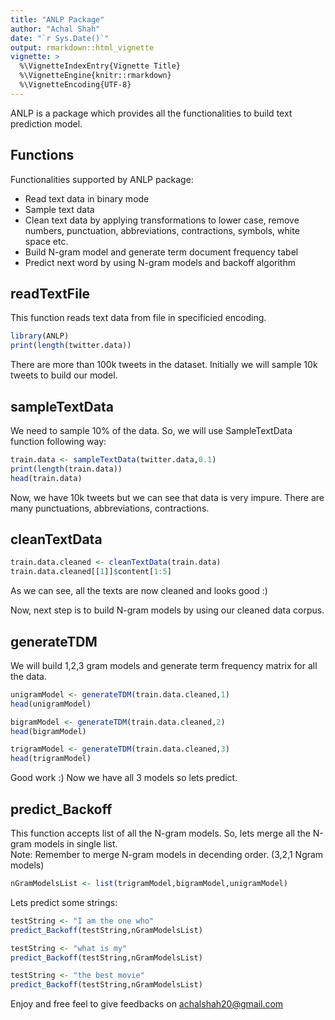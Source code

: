 ```yaml
---
title: "ANLP Package"
author: "Achal Shah"
date: "`r Sys.Date()`"
output: rmarkdown::html_vignette
vignette: >
  %\VignetteIndexEntry{Vignette Title}
  %\VignetteEngine{knitr::rmarkdown}
  %\VignetteEncoding{UTF-8}
---
```


ANLP is a package which provides all the functionalities to build text prediction model.  

## Functions  

Functionalities supported by ANLP package:  

- Read text data in binary mode
- Sample text data
- Clean text data by applying transformations to lower case, remove numbers, punctuation, abbreviations, contractions, symbols, white space etc.
- Build N-gram model and generate term document frequency tabel
- Predict next word by using N-gram models and backoff algorithm

## readTextFile
This function reads text data from file in specificied encoding.
```r
library(ANLP)
print(length(twitter.data))
```

There are more than 100k tweets in the dataset. Initially we will sample 10k tweets to build our model. 

## sampleTextData
We need to sample 10% of the data. So, we will use SampleTextData function following way: 
```r
train.data <- sampleTextData(twitter.data,0.1)
print(length(train.data))
head(train.data)
```

Now, we have 10k tweets but we can see that data is very impure. There are many punctuations, abbreviations, contractions. 

## cleanTextData
```r
train.data.cleaned <- cleanTextData(train.data)
train.data.cleaned[[1]]$content[1:5]
```

As we can see, all the texts are now cleaned and looks good :)

Now, next step is to build N-gram models by using our cleaned data corpus.

## generateTDM
We will build 1,2,3 gram models and generate term frequency matrix for all the data.
```r
unigramModel <- generateTDM(train.data.cleaned,1)
head(unigramModel)
```

```r
bigramModel <- generateTDM(train.data.cleaned,2)
head(bigramModel)
```

```r
trigramModel <- generateTDM(train.data.cleaned,3)
head(trigramModel)
```

Good work :) Now we have all 3 models so lets predict.

## predict_Backoff
This function accepts list of all the N-gram models. So, lets merge all the N-gram models in single list.  
Note: Remember to merge N-gram models in decending order. (3,2,1 Ngram models)
```r
nGramModelsList <- list(trigramModel,bigramModel,unigramModel)
```

Lets predict some strings:  

```r
testString <- "I am the one who"
predict_Backoff(testString,nGramModelsList)

testString <- "what is my"
predict_Backoff(testString,nGramModelsList)

testString <- "the best movie"
predict_Backoff(testString,nGramModelsList)
```

Enjoy and free feel to give feedbacks on <achalshah20@gmail.com>
